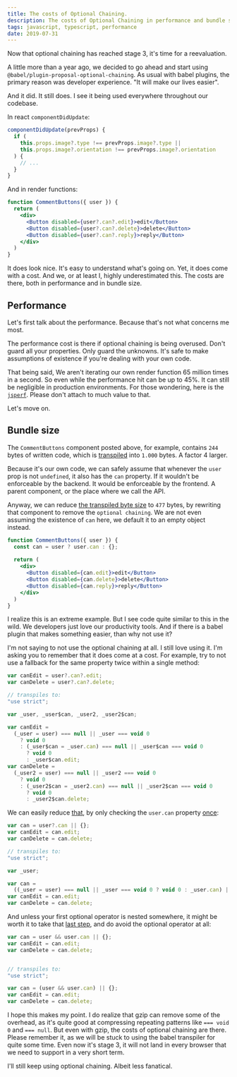 ```yaml
---
title: The costs of Optional Chaining.
description: The costs of Optional Chaining in performance and bundle size.
tags: javascript, typescript, performance
date: 2019-07-31
---
```



Now that optional chaining has reached stage 3, it's time for a reevaluation. 

A little more than a year ago, we decided to go ahead and start using `@babel/plugin-proposal-optional-chaining`. As usual with babel plugins, the primary reason was developer experience. "It will make our lives easier".

And it did. It still does. I see it being used everywhere throughout our codebase. 

In react `componentDidUpdate`:

```jsx
componentDidUpdate(prevProps) {
  if (
    this.props.image?.type !== prevProps.image?.type || 
    this.props.image?.orientation !== prevProps.image?.orientation
  ) {
    // ...
  }
}
```

And in render functions:

```jsx
function CommentButtons({ user }) {
  return (
    <div>
      <Button disabled={user?.can?.edit}>edit</Button>
      <Button disabled={user?.can?.delete}>delete</Button>
      <Button disabled={user?.can?.reply}>reply</Button>
    </div>
  )
}
```

It does look nice. It's easy to understand what's going on. Yet, it does come with a cost. And we, or at least I, highly underestimated this. The costs are there, both in performance and in bundle size.

## Performance

Let's first talk about the performance. Because that's not what concerns me most. 

The performance cost is there if optional chaining is being overused. Don't guard all your properties. Only guard the unknowns. It's safe to make assumptions of existence if you're dealing with your own code.

That being said, We aren't iterating our own render function 65 million times in a second. So even while the performance hit can be up to 45%. It can still be negligible in production environments. For those wondering, here is the [`jsperf`](https://jsperf.com/costs-of-optional-chaining). Please don't attach to much value to that.

Let's move on.

## Bundle size

The `CommentButtons` component posted above, for example, contains `244` bytes of written code, which is [transpiled](https://babeljs.io/repl#?babili=false&browsers=&build=&builtIns=false&spec=false&loose=false&code_lz=GYVwdgxgLglg9mABAYTgWzQUzFAQiKKBAZwAoBvREYzAJ0QF8BKRcgKEUVsyhFqVIdOiADwATGADcAfEOGj8hBIgnEAhgCMANpjEBectToB-AHQQ1YM7phQG0m1BEB6RUTCz5nEW-WrNOvqGNLRmFlamYpg6UJj2UTGYLr4ecsI-BO4qMOraugZGoeaWZtwADloAnvblVcmZCJ7pzhIyQkxsDEA&debug=false&forceAllTransforms=false&shippedProposals=false&circleciRepo=&evaluate=false&fileSize=true&timeTravel=false&sourceType=module&lineWrap=true&presets=es2015%2Creact%2Cstage-2&prettier=true&targets=&version=7.5.5&externalPlugins=%40babel%2Fplugin-proposal-optional-chaining%407.2.0) into `1.000` bytes. A factor 4 larger. 

Because it's our own code, we can safely assume that whenever the `user` prop is not `undefined`, it also has the `can` property. If it wouldn't be enforceable by the backend. It would be enforceable by the frontend. A parent component, or the place where we call the API.

Anyway, we can reduce [the transpiled byte size](https://babeljs.io/repl#?babili=false&browsers=&build=&builtIns=false&spec=false&loose=false&code_lz=GYVwdgxgLglg9mABAYTgWzQUzFAQiKKBAZwAoBvREYzAJ0QF8BKRcgKEUQhKi4EMkAXio16AfhF0AdBAGIAXKwYBuDojW1MUELSSk1nADwATGADcAfAc6JD-QgkSnifAEYAbTMcHlZYKV4wUAwWgVCGAPT2RGBWNjZ2BDFOMC4eXj5-UsaYnlCYITl5mJHRCHHxtmVIzm6e3r4CUpoADu4AniGtHaVJ5daRppZqTGwMQA&debug=false&forceAllTransforms=false&shippedProposals=false&circleciRepo=&evaluate=false&fileSize=true&timeTravel=false&sourceType=module&lineWrap=true&presets=es2015%2Creact%2Cstage-2&prettier=true&targets=&version=7.5.5&externalPlugins=%40babel%2Fplugin-proposal-optional-chaining%407.2.0) to `477` bytes, by rewriting that component to remove the `optional chaining`. We are not even assuming the existence of `can` here, we default it to an empty object instead.

```jsx
function CommentButtons({ user }) {
  const can = user ? user.can : {};
  
  return (
    <div>
      <Button disabled={can.edit}>edit</Button>
      <Button disabled={can.delete}>delete</Button>
      <Button disabled={can.reply}>reply</Button>
    </div>
  )
}
```

I realize this is an extreme example. But I see code quite similar to this in the wild. We developers just love our productivity tools. And if there is a babel plugin that makes something easier, than why not use it?

I'm not saying to not use the optional chaining at all. I still love using it. I'm asking you to remember that it does come at a cost. For example, try to not use a fallback for the same property twice within a single method:


```js
var canEdit = user?.can?.edit;
var canDelete = user?.can?.delete;

// transpiles to:
"use strict";

var _user, _user$can, _user2, _user2$can;

var canEdit =
  (_user = user) === null || _user === void 0
    ? void 0
    : (_user$can = _user.can) === null || _user$can === void 0
      ? void 0
      : _user$can.edit;
var canDelete =
  (_user2 = user) === null || _user2 === void 0
    ? void 0
    : (_user2$can = _user2.can) === null || _user2$can === void 0
      ? void 0
      : _user2$can.delete;
```

We can easily reduce [that](https://babeljs.io/repl#?babili=false&browsers=&build=&builtIns=false&spec=false&loose=false&code_lz=G4QwTgBAxiB2CiATAlgFwgXggVwM4FMwB-AOhllPxVQG4AoUScgEXwBt9V9McDiy4pRO074aQA&debug=false&forceAllTransforms=false&shippedProposals=false&circleciRepo=&evaluate=false&fileSize=true&timeTravel=false&sourceType=module&lineWrap=true&presets=es2015%2Creact%2Cstage-2&prettier=true&targets=&version=7.5.5&externalPlugins=%40babel%2Fplugin-proposal-optional-chaining%407.2.0), by only checking the `user.can` property [once](https://babeljs.io/repl#?babili=false&browsers=&build=&builtIns=false&spec=false&loose=false&code_lz=G4QwTgBAxiB2EF4IFcDOBTMB-AdDeAPgRAN4C-A3AFCiT4CiAJgJYAui0cO6Lr1tnWABF0AG3St0HfDkZiJ6CkA&debug=false&forceAllTransforms=false&shippedProposals=false&circleciRepo=&evaluate=false&fileSize=true&timeTravel=false&sourceType=module&lineWrap=true&presets=es2015%2Creact%2Cstage-2&prettier=true&targets=&version=7.5.5&externalPlugins=%40babel%2Fplugin-proposal-optional-chaining%407.2.0):


```js
var can = user?.can || {};
var canEdit = can.edit;
var canDelete = can.delete;

// transpiles to:
"use strict";

var _user;

var can =
  ((_user = user) === null || _user === void 0 ? void 0 : _user.can) || {};
var canEdit = can.edit;
var canDelete = can.delete;
```

And unless your first optional operator is nested somewhere, it might be worth it to take that [last step](https://babeljs.io/repl#?babili=false&browsers=&build=&builtIns=false&spec=false&loose=false&code_lz=G4QwTgBAxiB2EF4IFcDOBTSAyLKNgDoZ4AfEiAbwF8BuAKFEmIFEATASwBdFo4D0Oneo16wAIugA26Tuh7ECrKTPQ0gA&debug=false&forceAllTransforms=false&shippedProposals=false&circleciRepo=&evaluate=false&fileSize=true&timeTravel=false&sourceType=module&lineWrap=true&presets=es2015%2Creact%2Cstage-2&prettier=true&targets=&version=7.5.5&externalPlugins=%40babel%2Fplugin-proposal-optional-chaining%407.2.0), and do avoid the optional operator at all:

```js
var can = user && user.can || {};
var canEdit = can.edit;
var canDelete = can.delete;


// transpiles to:
"use strict";

var can = (user && user.can) || {};
var canEdit = can.edit;
var canDelete = can.delete;
```

I hope this makes my point. I do realize that gzip can remove some of the overhead, as it's quite good at compressing repeating patterns like `=== void 0` and `=== null`. But even with gzip, the costs of optional chaining are there. Please remember it, as we will be stuck to using the babel transpiler for quite some time. Even now it's stage 3, it will not land in every browser that we need to support in a very short term.

I'll still keep using optional chaining. Albeit less fanatical. 

